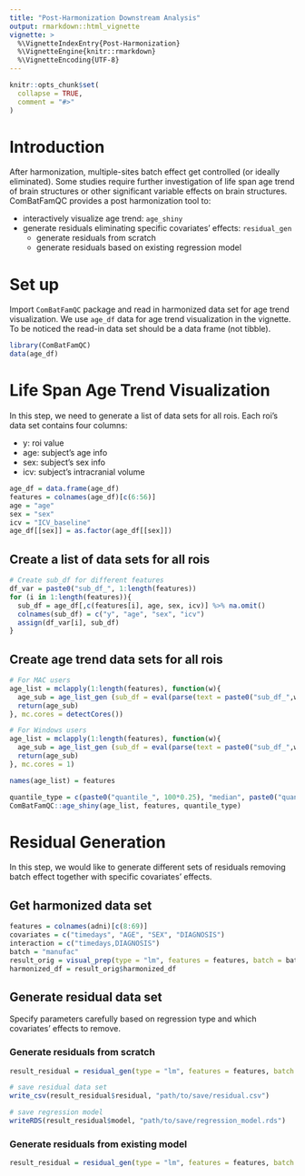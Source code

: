 ```yaml
---
title: "Post-Harmonization Downstream Analysis"
output: rmarkdown::html_vignette
vignette: >
  %\VignetteIndexEntry{Post-Harmonization}
  %\VignetteEngine{knitr::rmarkdown}
  %\VignetteEncoding{UTF-8}
---
```


```r
knitr::opts_chunk$set(
  collapse = TRUE,
  comment = "#>"
)
```

# Introduction

After harmonization, multiple-sites batch effect get controlled (or ideally eliminated). Some studies require further investigation of life span age trend of brain structures or other significant variable effects on brain structures. ComBatFamQC provides a post harmonization tool to:

-   interactively visualize age trend: `age_shiny`
-   generate residuals eliminating specific covariates' effects: `residual_gen`
    -   generate residuals from scratch
    -   generate residuals based on existing regression model

# Set up

Import `ComBatFamQC` package and read in harmonized data set for age trend visualization. We use `age_df` data for age trend visualization in the vignette. To be noticed the read-in data set should be a data frame (not tibble). 
 
```r
library(ComBatFamQC)
data(age_df)
```

# Life Span Age Trend Visualization

In this step, we need to generate a list of data sets for all rois. Each roi's data set contains four columns:

-   y: roi value
-   age: subject's age info
-   sex: subject's sex info
-   icv: subject's intracranial volume

```r
age_df = data.frame(age_df)
features = colnames(age_df)[c(6:56)]
age = "age"
sex = "sex"
icv = "ICV_baseline"
age_df[[sex]] = as.factor(age_df[[sex]])
```

## Create a list of data sets for all rois

```r
# Create sub_df for different features
df_var = paste0("sub_df_", 1:length(features))
for (i in 1:length(features)){
  sub_df = age_df[,c(features[i], age, sex, icv)] %>% na.omit() 
  colnames(sub_df) = c("y", "age", "sex", "icv")
  assign(df_var[i], sub_df)
}
```

## Create age trend data sets for all rois

```r
# For MAC users
age_list = mclapply(1:length(features), function(w){
  age_sub = age_list_gen (sub_df = eval(parse(text = paste0("sub_df_",w))),  lq = 0.25, hq = 0.75)
  return(age_sub)
}, mc.cores = detectCores()) 

# For Windows users
age_list = mclapply(1:length(features), function(w){
  age_sub = age_list_gen (sub_df = eval(parse(text = paste0("sub_df_",w))),  lq = 0.25, hq = 0.75)
  return(age_sub)
}, mc.cores = 1) 

names(age_list) = features

quantile_type = c(paste0("quantile_", 100*0.25), "median", paste0("quantile_", 100*0.75))
ComBatFamQC::age_shiny(age_list, features, quantile_type)
```

# Residual Generation

In this step, we would like to generate different sets of residuals removing batch effect together with specific covariates' effects.

## Get harmonized data set
```r
features = colnames(adni)[c(8:69)]
covariates = c("timedays", "AGE", "SEX", "DIAGNOSIS")
interaction = c("timedays,DIAGNOSIS")
batch = "manufac"
result_orig = visual_prep(type = "lm", features = features, batch = batch, covariates = covariates, interaction = interaction, smooth = NULL, random = NULL, df = adni)
harmonized_df = result_orig$harmonized_df
```

## Generate residual data set

Specify parameters carefully based on regression type and which covariates' effects to remove.

### Generate residuals from scratch
```r
result_residual = residual_gen(type = "lm", features = features, batch = batch, covariates = covariates, interaction = interaction, smooth = NULL, df = harmonized_df, rm = c("timedays", "AGE", "SEX", "DIAGNOSIS"))

# save residual data set
write_csv(result_residual$residual, "path/to/save/residual.csv")

# save regression model
writeRDS(result_residual$model, "path/to/save/regression_model.rds")
```

### Generate residuals from existing model
```r
result_residual = residual_gen(type = "lm", features = features, batch = batch, covariates = covariates, interaction = interaction, smooth = NULL, df = harmonized_df, rm = c("timedays",  "SEX", "DIAGNOSIS"), model = TRUE, model_path = "path/to/save/regression_model.rds")
```